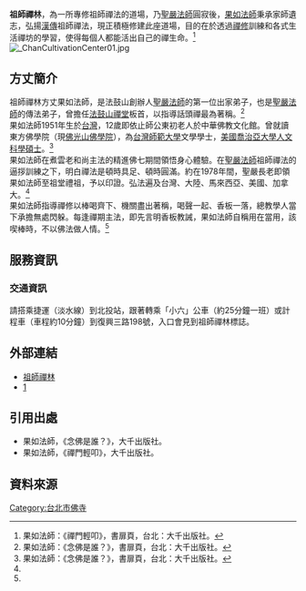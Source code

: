 '''祖師禪林'''，為一所專修祖師禪法的道場，乃[[聖嚴法師|聖嚴法師]]圓寂後，[[果如法師|果如法師]]秉承家師遺志，弘揚[[漢傳|漢傳]]祖師禪法，現正積極修建此座道場，目的在於透過[[禪修|禪修]]訓練和各式生活禪坊的學習，使得每個人都能活出自己的禪生命。<ref name="#1">果如法師：《禪門輕叩》，書扉頁，台北：大千出版社。</ref>
[[File:_ChanCultivationCenter01.jpg|thumb]]

==方丈簡介 ==
祖師禪林方丈果如法師，是法鼓山創辦人[[聖嚴長老|聖嚴法師]]的第一位出家弟子，也是[[聖嚴法師|聖嚴法師]]的傳法弟子，曾擔任[[法鼓山|法鼓山]][[禪堂|禪堂]]板首，以指導話頭禪最為著稱。<ref> 果如法師：《念佛是誰？》，書扉頁，台北：大千出版社。</ref> <br />
果如法師1951年生於[[台灣|台灣]]，12歲即依止師公東初老人於中華佛教文化館。曾就讀東方佛學院（現[[佛光山佛學院|佛光山佛學院]]），為[[台灣|台灣]][[師範大學|師範大學]]文學學士，[[美國|美國]][[喬治亞大學|喬治亞大學]][[人文科學|人文科學]][[碩士|碩士]]。<ref>果如法師：《念佛是誰？》，書扉頁，台北：大千出版社。</ref><br />
果如法師在煮雲老和尚主法的精進佛七期間領悟身心體驗。在[[聖嚴長老|聖嚴法師]]祖師禪法的逼拶訓練之下，明白禪法是頓時具足、頓時圓滿。約在1978年間，聖嚴長老即領果如法師至祖堂禮祖，予以印證。弘法遍及台灣、大陸、馬來西亞、美國、加拿大。<ref name="#1"/><br />
果如法師指導禪修以棒喝齊下、機關盡出著稱，喝聲一起、香板一落，總教學人當下承擔無處閃躲。每逢禪期主法，即先言明香板教誡，果如法師自稱用在當用，該喫棒時，不以佛法做人情。<ref name="#1"/><br />

== 服務資訊 ==
===交通資訊===
請搭乘捷運（淡水線）到北投站，跟著轉乘「小六」公車（約25分鐘一班）或計程車（車程約10分鐘）到復興三路198號，入口會見到祖師禪林標誌。

==外部連結==
*[http://ccc198.blogspot.com/  祖師禪林] {{Wayback|url=http://ccc198.blogspot.com/ |date=20200926221233 }}
*[https://www.facebook.com/pages/%E5%95%9F%E5%8B%95%E8%87%AA%E6%80%A7DNA/157408670954730]

==引用出處==
*果如法師，《念佛是誰？》，大千出版社。
*果如法師，《禪門輕叩》，大千出版社。

==資料來源==
<references />

[[Category:台北市佛寺|Category:台北市佛寺]]